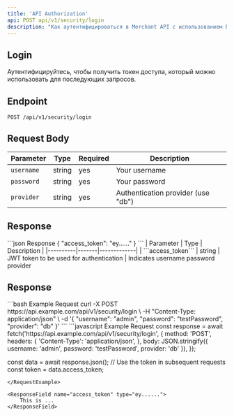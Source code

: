 ```yaml
---
title: 'API Authorization'
api: POST api/v1/security/login
description: "Как аутентифицироваться в Merchant API с использованием Bearer токенов JWT."
---
```

## Login
Аутентифицируйтесь, чтобы получить токен доступа, который можно использовать для последующих запросов.

## Endpoint
```
POST /api/v1/security/login
```

## Request Body

| Parameter | Type | Required | Description |
|----------|-------|----------|-------------|
| ```username```  | string  | yes  | Your username |
| ```password``` | string  | yes  | Your password |
| ```provider``` | string | yes  | Authentication provider (use "db") |

## Response

<CodeGroup>
```json Response
{
    "access_token": "ey......"
}
```
| Parameter | Type | Description |
|----------|-------|-------------|
| ```access_token``` | string | JWT token to be used for authentication |

</CodeGroup>
<ResponseField name="success" type="string">
    Indicates
</ResponseField>

<ParamField body="username" type="string">
    username
</ParamField>

<ParamField body="password" type="string">
    password
</ParamField>

<ParamField body="provider" type="string">
    provider
</ParamField>

## Response
<RequestExample>
```bash Example Request
curl -X POST https://api.example.com/api/v1/security/login \
  -H "Content-Type: application/json" \
  -d '{
    "username": "admin",
    "password": "testPassword",
    "provider": "db"
  }'
```
</RequestExample>
<RequestExample>
```javascript Example Request
const response = await fetch('https://api.example.com/api/v1/security/login', {
  method: 'POST',
  headers: {
    'Content-Type': 'application/json',
  },
  body: JSON.stringify({
    username: 'admin',
    password: 'testPassword',
    provider: 'db'
  }),
});

const data = await response.json();
// Use the token in subsequent requests
const token = data.access_token;
```
</RequestExample>

<ResponseField name="access_token" type="ey......">
    This is ...
</ResponseField>
